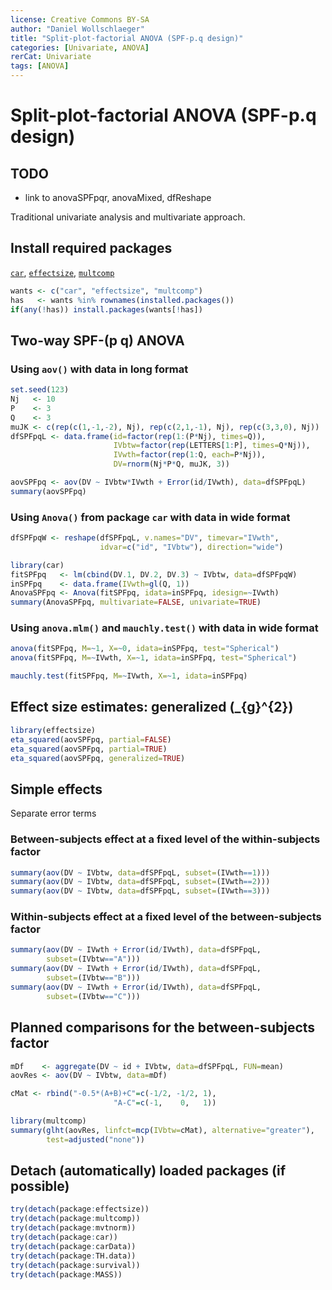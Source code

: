 ---
license: Creative Commons BY-SA
author: "Daniel Wollschlaeger"
title: "Split-plot-factorial ANOVA (SPF-p.q design)"
categories: [Univariate, ANOVA]
rerCat: Univariate
tags: [ANOVA]
---

Split-plot-factorial ANOVA (SPF-p.q design)
=========================

TODO
-------------------------

 - link to anovaSPFpqr, anovaMixed, dfReshape

Traditional univariate analysis and multivariate approach.

Install required packages
-------------------------

[`car`](https://cran.r-project.org/package=car), [`effectsize`](https://cran.r-project.org/package=effectsize), [`multcomp`](https://cran.r-project.org/package=multcomp)

```{r}
wants <- c("car", "effectsize", "multcomp")
has   <- wants %in% rownames(installed.packages())
if(any(!has)) install.packages(wants[!has])
```

Two-way SPF-\(p \cdot q\) ANOVA
-------------------------

### Using `aov()` with data in long format

```{r}
set.seed(123)
Nj   <- 10
P    <- 3
Q    <- 3
muJK <- c(rep(c(1,-1,-2), Nj), rep(c(2,1,-1), Nj), rep(c(3,3,0), Nj))
dfSPFpqL <- data.frame(id=factor(rep(1:(P*Nj), times=Q)),
                       IVbtw=factor(rep(LETTERS[1:P], times=Q*Nj)),
                       IVwth=factor(rep(1:Q, each=P*Nj)),
                       DV=rnorm(Nj*P*Q, muJK, 3))
```

```{r}
aovSPFpq <- aov(DV ~ IVbtw*IVwth + Error(id/IVwth), data=dfSPFpqL)
summary(aovSPFpq)
```

### Using `Anova()` from package `car` with data in wide format

```{r}
dfSPFpqW <- reshape(dfSPFpqL, v.names="DV", timevar="IVwth",
                    idvar=c("id", "IVbtw"), direction="wide")
```

```{r}
library(car)
fitSPFpq   <- lm(cbind(DV.1, DV.2, DV.3) ~ IVbtw, data=dfSPFpqW)
inSPFpq    <- data.frame(IVwth=gl(Q, 1))
AnovaSPFpq <- Anova(fitSPFpq, idata=inSPFpq, idesign=~IVwth)
summary(AnovaSPFpq, multivariate=FALSE, univariate=TRUE)
```

### Using `anova.mlm()` and `mauchly.test()` with data in wide format

```{r}
anova(fitSPFpq, M=~1, X=~0, idata=inSPFpq, test="Spherical")
anova(fitSPFpq, M=~IVwth, X=~1, idata=inSPFpq, test="Spherical")
```

```{r}
mauchly.test(fitSPFpq, M=~IVwth, X=~1, idata=inSPFpq)
```

Effect size estimates: generalized \(\hat{\eta}_{g}^{2}\)
-------------------------

```{r}
library(effectsize)
eta_squared(aovSPFpq, partial=FALSE)
eta_squared(aovSPFpq, partial=TRUE)
eta_squared(aovSPFpq, generalized=TRUE)
```

Simple effects
-------------------------

Separate error terms

### Between-subjects effect at a fixed level of the within-subjects factor

```{r}
summary(aov(DV ~ IVbtw, data=dfSPFpqL, subset=(IVwth==1)))
summary(aov(DV ~ IVbtw, data=dfSPFpqL, subset=(IVwth==2)))
summary(aov(DV ~ IVbtw, data=dfSPFpqL, subset=(IVwth==3)))
```

### Within-subjects effect at a fixed level of the between-subjects factor

```{r}
summary(aov(DV ~ IVwth + Error(id/IVwth), data=dfSPFpqL,
        subset=(IVbtw=="A")))
summary(aov(DV ~ IVwth + Error(id/IVwth), data=dfSPFpqL,
        subset=(IVbtw=="B")))
summary(aov(DV ~ IVwth + Error(id/IVwth), data=dfSPFpqL,
        subset=(IVbtw=="C")))
```

Planned comparisons for the between-subjects factor
-------------------------

```{r}
mDf    <- aggregate(DV ~ id + IVbtw, data=dfSPFpqL, FUN=mean)
aovRes <- aov(DV ~ IVbtw, data=mDf)
```

```{r}
cMat <- rbind("-0.5*(A+B)+C"=c(-1/2, -1/2, 1),
                       "A-C"=c(-1,    0,   1))
```

```{r}
library(multcomp)
summary(glht(aovRes, linfct=mcp(IVbtw=cMat), alternative="greater"),
        test=adjusted("none"))
```

Detach (automatically) loaded packages (if possible)
-------------------------

```{r}
try(detach(package:effectsize))
try(detach(package:multcomp))
try(detach(package:mvtnorm))
try(detach(package:car))
try(detach(package:carData))
try(detach(package:TH.data))
try(detach(package:survival))
try(detach(package:MASS))
```
